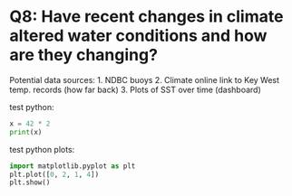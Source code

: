 # Q8: Have recent changes in climate altered water conditions and how are they changing?

Potential data sources:
1. NDBC buoys
2. Climate online link to Key West temp. records (how far back)
3. Plots of SST over time (dashboard)

test python:

```python
x = 42 * 2
print(x) 
```

test python plots:
```python
import matplotlib.pyplot as plt
plt.plot([0, 2, 1, 4])
plt.show()
```
